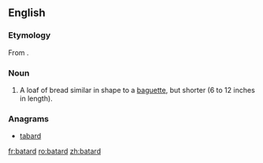 {{also|bâtard}}
==English==

===Etymology===
From {{etyl|fr|en}} {{term|bâtard|lang=fr}}.

===Noun===
{{en-noun}}

# A loaf of bread similar in shape to a [[baguette]], but shorter (6 to 12 inches in length).

===Anagrams===
* [[tabard#English|tabard]]

[[fr:batard]]
[[ro:batard]]
[[zh:batard]]